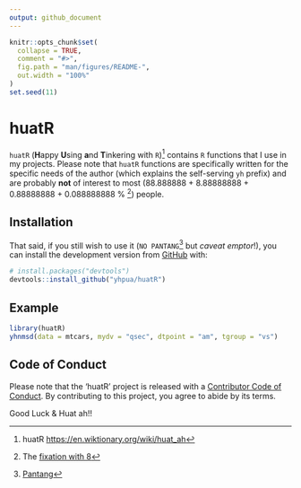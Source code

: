 ```yaml
---
output: github_document
---
```


<!-- README.md is generated from README.Rmd. Please edit that file -->

```r
knitr::opts_chunk$set(
  collapse = TRUE,
  comment = "#>",
  fig.path = "man/figures/README-",
  out.width = "100%"
)
set.seed(11)
```

# huatR

`huatR` (**H**appy **U**sing **a**nd **T**inkering with `R`)[^1] contains `R` functions that I use in my projects. Please note that `huatR` functions are specifically written for the specific needs of the author (which explains the self-serving `yh` prefix) and are probably **not** of interest to most (88.888888 + 8.88888888 + 0.88888888 + 0.088888888 \approx 98.7% [^2]) people.


[^1]: huatR <https://en.wiktionary.org/wiki/huat_ah>
[^2]: The [fixation with 8](https://en.wikipedia.org/wiki/Chinese_numerology#Eight)

## Installation
That said, if you still wish to use it (`NO PANTANG`[^3] but *caveat emptor*!), you can install the development version from [GitHub](https://github.com/) with:

[^3]: [Pantang](https://en.wiktionary.org/wiki/pantang)

``` r
# install.packages("devtools")
devtools::install_github("yhpua/huatR")
```

## Example

```r
library(huatR)
yhnmsd(data = mtcars, mydv = "qsec", dtpoint = "am", tgroup = "vs")
```

## Code of Conduct

Please note that the 'huatR' project is released with a [Contributor Code of Conduct](.github/CODE_OF_CONDUCT.md). By contributing to this project, you agree to abide by its terms.

Good Luck & Huat ah!!

